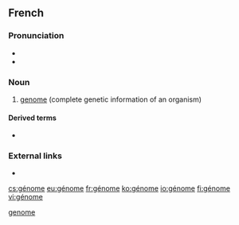 ==French==
{{wikipedia|lang=fr}}

===Pronunciation===
* {{IPA|/ʒenom/|lang=fr}}
* {{audio|Fr-Paris--génome.ogg|Audio (Paris)|lang=fr}}

===Noun===
{{fr-noun|m}}

# [[genome]] (complete genetic information of an organism)

====Derived terms====
* {{l|fr|génomique}}

===External links===
* {{R:TLFi}}

[[Category:fr:Genetics|genome]]

[[cs:génome]]
[[eu:génome]]
[[fr:génome]]
[[ko:génome]]
[[io:génome]]
[[fi:génome]]
[[vi:génome]]